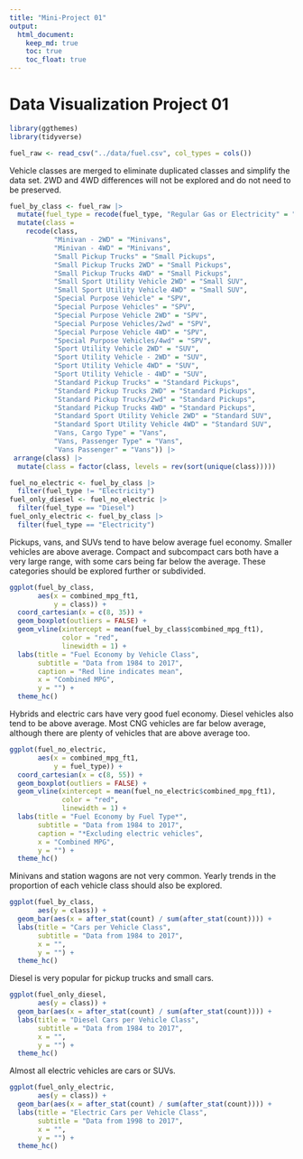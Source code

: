 ```yaml
---
title: "Mini-Project 01"
output: 
  html_document:
    keep_md: true
    toc: true
    toc_float: true
---
```


# Data Visualization Project 01

```r
library(ggthemes)
library(tidyverse)
```

```r
fuel_raw <- read_csv("../data/fuel.csv", col_types = cols())
```

Vehicle classes are merged to eliminate duplicated classes and simplify the data set. 2WD and 4WD differences will not be explored and do not need to be preserved.

```r
fuel_by_class <- fuel_raw |>
  mutate(fuel_type = recode(fuel_type, "Regular Gas or Electricity" = "Regular Gas and Electricity")) |>
  mutate(class =
    recode(class,
           "Minivan - 2WD" = "Minivans",
           "Minivan - 4WD" = "Minivans",
           "Small Pickup Trucks" = "Small Pickups",
           "Small Pickup Trucks 2WD" = "Small Pickups",
           "Small Pickup Trucks 4WD" = "Small Pickups",
           "Small Sport Utility Vehicle 2WD" = "Small SUV",
           "Small Sport Utility Vehicle 4WD" = "Small SUV",
           "Special Purpose Vehicle" = "SPV",
           "Special Purpose Vehicles" = "SPV",
           "Special Purpose Vehicle 2WD" = "SPV",
           "Special Purpose Vehicles/2wd" = "SPV",
           "Special Purpose Vehicle 4WD" = "SPV",
           "Special Purpose Vehicles/4wd" = "SPV",
           "Sport Utility Vehicle 2WD" = "SUV",
           "Sport Utility Vehicle - 2WD" = "SUV",
           "Sport Utility Vehicle 4WD" = "SUV",
           "Sport Utility Vehicle - 4WD" = "SUV",
           "Standard Pickup Trucks" = "Standard Pickups",
           "Standard Pickup Trucks 2WD" = "Standard Pickups",
           "Standard Pickup Trucks/2wd" = "Standard Pickups",
           "Standard Pickup Trucks 4WD" = "Standard Pickups",
           "Standard Sport Utility Vehicle 2WD" = "Standard SUV",
           "Standard Sport Utility Vehicle 4WD" = "Standard SUV",
           "Vans, Cargo Type" = "Vans",
           "Vans, Passenger Type" = "Vans",
           "Vans Passenger" = "Vans")) |>
 arrange(class) |>
  mutate(class = factor(class, levels = rev(sort(unique(class)))))

fuel_no_electric <- fuel_by_class |>
  filter(fuel_type != "Electricity")
fuel_only_diesel <- fuel_no_electric |>
  filter(fuel_type == "Diesel")
fuel_only_electric <- fuel_by_class |>
  filter(fuel_type == "Electricity")
```

Pickups, vans, and SUVs tend to have below average fuel economy. Smaller vehicles are above average. Compact and subcompact cars both have a very large range, with some cars being far below the average. These categories should be explored further or subdivided.

```r
ggplot(fuel_by_class,
       aes(x = combined_mpg_ft1,
           y = class)) +
  coord_cartesian(x = c(8, 35)) +
  geom_boxplot(outliers = FALSE) +
  geom_vline(xintercept = mean(fuel_by_class$combined_mpg_ft1),
             color = "red",
             linewidth = 1) +
  labs(title = "Fuel Economy by Vehicle Class",
       subtitle = "Data from 1984 to 2017",
       caption = "Red line indicates mean",
       x = "Combined MPG",
       y = "") +
  theme_hc()
```

Hybrids and electric cars have very good fuel economy. Diesel vehicles also tend to be above average. Most CNG vehicles are far below average, although there are plenty of vehicles that are above average too.

```r
ggplot(fuel_no_electric,
       aes(x = combined_mpg_ft1,
           y = fuel_type)) +
  coord_cartesian(x = c(8, 55)) +
  geom_boxplot(outliers = FALSE) +
  geom_vline(xintercept = mean(fuel_no_electric$combined_mpg_ft1),
             color = "red",
             linewidth = 1) +
  labs(title = "Fuel Economy by Fuel Type*",
       subtitle = "Data from 1984 to 2017",
       caption = "*Excluding electric vehicles",
       x = "Combined MPG",
       y = "") +
  theme_hc()
```

Minivans and station wagons are not very common. Yearly trends in the proportion of each vehicle class should also be explored.

```r
ggplot(fuel_by_class,
       aes(y = class)) +
  geom_bar(aes(x = after_stat(count) / sum(after_stat(count)))) +
  labs(title = "Cars per Vehicle Class",
       subtitle = "Data from 1984 to 2017",
       x = "",
       y = "") +
  theme_hc()
```

Diesel is very popular for pickup trucks and small cars.

```r
ggplot(fuel_only_diesel,
       aes(y = class)) +
  geom_bar(aes(x = after_stat(count) / sum(after_stat(count)))) +
  labs(title = "Diesel Cars per Vehicle Class",
       subtitle = "Data from 1984 to 2017",
       x = "",
       y = "") +
  theme_hc()
```

Almost all electric vehicles are cars or SUVs.

```r
ggplot(fuel_only_electric,
       aes(y = class)) +
  geom_bar(aes(x = after_stat(count) / sum(after_stat(count)))) +
  labs(title = "Electric Cars per Vehicle Class",
       subtitle = "Data from 1998 to 2017",
       x = "",
       y = "") +
  theme_hc()
```